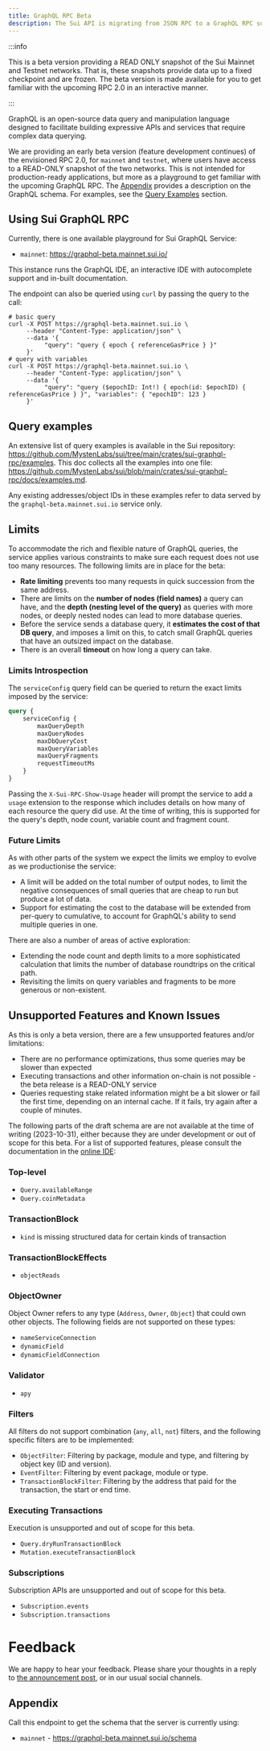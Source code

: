 ```yaml
---
title: GraphQL RPC Beta
description: The Sui API is migrating from JSON RPC to a GraphQL RPC soon. A beta version is available to you for testing.
---
```


:::info

This is a beta version providing a READ ONLY snapshot of the Sui Mainnet and Testnet networks. That is, these snapshots provide data up to a fixed checkpoint and are frozen. The beta version is made available for you to get familiar with the upcoming RPC 2.0 in an interactive manner.

:::

GraphQL is an open-source data query and manipulation language designed to facilitate building expressive APIs and services that require complex data querying.

We are providing an early beta version (feature development continues) of the envisioned RPC 2.0, for `mainnet` and `testnet`, where users have access to a READ-ONLY snapshot of the two networks. This is not intended for production-ready applications, but more as a playground to get familiar with the upcoming GraphQL RPC. The [Appendix](#appendix) provides a description on the GraphQL schema. For examples, see the [Query Examples](#query-examples) section.

## Using Sui GraphQL RPC

Currently, there is one available playground for Sui GraphQL Service:
- `mainnet`: https://graphql-beta.mainnet.sui.io/

This instance runs the GraphQL IDE, an interactive IDE with autocomplete support and in-built documentation.

The endpoint can also be queried using `curl` by passing the query to the call:
```shell
# basic query
curl -X POST https://graphql-beta.mainnet.sui.io \
     --header "Content-Type: application/json" \
     --data '{
          "query": "query { epoch { referenceGasPrice } }"
     }'
# query with variables
curl -X POST https://graphql-beta.mainnet.sui.io \
     --header "Content-Type: application/json" \
     --data '{
          "query": "query ($epochID: Int!) { epoch(id: $epochID) { referenceGasPrice } }", "variables": { "epochID": 123 } 
     }'
```


## Query examples

An extensive list of query examples is available in the Sui repository: https://github.com/MystenLabs/sui/tree/main/crates/sui-graphql-rpc/examples. 
This doc collects all the examples into one file: https://github.com/MystenLabs/sui/blob/main/crates/sui-graphql-rpc/docs/examples.md.

Any existing addresses/object IDs in these examples refer to data served by the `graphql-beta.mainnet.sui.io` service only.

## Limits

To accommodate the rich and flexible nature of GraphQL queries, the service applies various constraints to make sure each request does not use too many resources.  The following limits are in place for the beta:

- **Rate limiting** prevents too many requests in quick succession from the same address.
- There are limits on the **number of nodes (field names)** a query can have, and the **depth (nesting level of the query)** as queries with more nodes, or deeply nested nodes can lead to more database queries.
- Before the service sends a database query, it **estimates the cost of that DB query**, and imposes a limit on this, to catch small GraphQL queries that have an outsized impact on the database.
- There is an overall **timeout** on how long a query can take.

### Limits Introspection

The `serviceConfig` query field can be queried to return the exact limits imposed by the service:

```graphql
query {
    serviceConfig {
        maxQueryDepth
        maxQueryNodes
        maxDbQueryCost
        maxQueryVariables
        maxQueryFragments
        requestTimeoutMs
    }
}
```

Passing the `X-Sui-RPC-Show-Usage` header will prompt the service to add a `usage` extension to the response which includes details on how many of each resource the query did use.  At the time of writing, this is supported for the query's depth, node count, variable count and fragment count.

### Future Limits

As with other parts of the system we expect the limits we employ to evolve as we productionise the service:

- A limit will be added on the total number of output nodes, to limit the negative consequences of small queries that are cheap to run but produce a lot of data.
- Support for estimating the cost to the database will be extended from per-query to cumulative, to account for GraphQL's ability to send multiple queries in one.

There are also a number of areas of active exploration:

- Extending the node count and depth limits to a more sophisticated calculation that limits the number of database roundtrips on the critical path.
- Revisiting the limits on query variables and fragments to be more generous or non-existent.

## Unsupported Features and Known Issues

As this is only a beta version, there are a few unsupported features and/or limitations:
- There are no performance optimizations, thus some queries may be slower than expected
- Executing transactions and other information on-chain is not possible - the beta release is a READ-ONLY service
- Queries requesting stake related information might be a bit slower or fail the first time, depending on an internal cache. If it fails, try again after a couple of minutes.

The following parts of the draft schema are are not available at the time of writing (2023-10-31), either because they are under development or out of scope for this beta.  For a list of supported features, please consult the documentation in the [online IDE](https://graphql-beta.mainnet.sui.io/):

### Top-level
- `Query.availableRange`
- `Query.coinMetadata`

### TransactionBlock
- `kind` is missing structured data for certain kinds of transaction

### TransactionBlockEffects
- `objectReads`

### ObjectOwner
Object Owner refers to any type (`Address`, `Owner`, `Object`) that could own other objects.  The following fields are not supported on these types:

- `nameServiceConnection`
- `dynamicField`
- `dynamicFieldConnection`

### Validator
- `apy`

### Filters
All filters do not support combination (`any`, `all`, `not`) filters, and the following specific filters are to be implemented:

- `ObjectFilter`: Filtering by package, module and type, and filtering by object key (ID and version).
- `EventFilter`: Filtering by event package, module or type.
- `TransactionBlockFilter`: Filtering by the address that paid for the transaction, the start or end time.

### Executing Transactions
Execution is unsupported and out of scope for this beta.

- `Query.dryRunTransactionBlock`
- `Mutation.executeTransactionBlock`

### Subscriptions
Subscription APIs are unsupported and out of scope for this beta.

- `Subscription.events`
- `Subscription.transactions`

# Feedback

We are happy to hear your feedback. Please share your thoughts in a reply to [the announcement post](https://forums.sui.io/t/launching-the-beta-graphql-rpc-service/45104), or in our usual social channels.

## Appendix

Call this endpoint to get the schema that the server is currently using:

- `mainnet` - https://graphql-beta.mainnet.sui.io/schema
